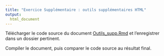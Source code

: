```yaml
---
title: "Exercice Supplémentaire : outils supplémentaires HTML"
output:
  html_document
---
```


Télécharger le code source du document
<a href="https://rawgit.com/LCULaval/OTC/gh-pages/Outils_supp.Rmd" download>Outils_supp.Rmd</a>
et l'enregistrer dans un dossier pertinent.

Compiler le document, puis comparer le code source au résultat final.